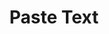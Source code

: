 ---
title: Paste Text
description: An Kando item which pastes text into the active application.
banner:
  content: 🚧 This page is under construction! 🚧
---